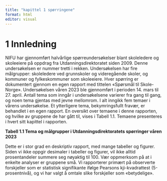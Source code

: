 ```yaml
---
title: "kapittel 1 spørringene"
format: html
editor: visual
---
```


# 1 Innledning

NIFU har gjennomført halvårlige spørreundersøkelser blant skoleledere og skoleeiere på oppdrag fra Utdanningsdirektoratet siden 2009. Denne undersøkelsen er nummer tretti i rekken. Undersøkelsen har fire målgrupper: skoleledere ved grunnskoler og videregående skoler, og kommuner og fylkeskommuner som skoleeiere. Hver spørring er dokumentert gjennom en egen rapport med tittelen «Spørsmål til Skole-Norge». Undersøkelsen våren 2023 ble gjennomført i perioden 14. mars til 27. april. Antall tema som inngår i undersøkelsene varierer fra gang til gang, og noen tema gjentas med jevne mellomrom. I alt inngikk fem temaer i vårens undersøkelse. Et ytterligere tema, bekymringsfullt fravær, er behandlet i en egen rapport. En oversikt over temaene i denne rapporten, og hvilke av gruppene de har gått til, vises i Tabell 1.1. Temaene presenteres i hvert sitt kapittel i rapporten.

**Tabell 1.1 Tema og målgrupper i Utdanningsdirektoratets spørringer våren 2023**

Dette er i stor grad en deskriptiv rapport, med mange tabeller og figurer. Siden vi ikke oppgir desimaler i tabeller og figurer, vil ikke alltid prosentandeler summere seg nøyaktig til 100. Vær oppmerksom på at i enkelte analyser er gruppene små. Vi rapporterer primært på observerte forskjeller som er statistisk signifikante ifølge Pearsons kji-kvadrattest (5-prosentnivå), og vi har valgt å omtale slike forskjeller som «betydelige».
